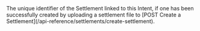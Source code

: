 <ResponseField name="SettlementId" type="string">
The unique identifier of the Settlement linked to this Intent, if one has been successfully created by uploading a settlement file to [POST Create a Settlement](/api-reference/settlements/create-settlement).
</ResponseField>